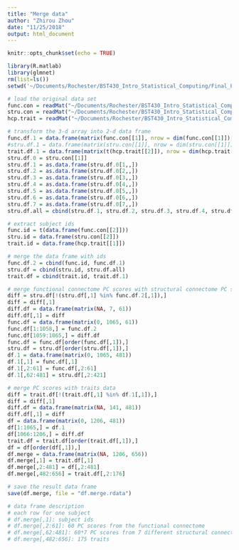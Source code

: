 ```yaml
---
title: "Merge data"
author: "Zhirou Zhou"
date: "11/25/2018"
output: html_document
---
```


```r
knitr::opts_chunk$set(echo = TRUE)
```

```r
library(R.matlab)
library(glmnet)
rm(list=ls())
setwd('~/Documents/Rochester/BST430_Intro_Statistical_Computing/Final_Project/Option1/final_project1_files')
```

```r
# load the original data set
func.con = readMat("~/Documents/Rochester/BST430_Intro_Statistical_Computing/Final_Project/Option1/final_project1_files/PCA_Coeff_HCP_Functional_Connectome.mat")
stru.con = readMat("~/Documents/Rochester/BST430_Intro_Statistical_Computing/Final_Project/Option1/final_project1_files/PCA_Coeff_HCP_Structural_Connectome.mat")
hcp.trait = readMat("~/Documents/Rochester/BST430_Intro_Statistical_Computing/Final_Project/Option1/final_project1_files/HCP_175Traits.mat")

# transform the 3-d array into 2-d data frame
func.df.1 = data.frame(matrix(func.con[[1]], nrow = dim(func.con[[1]])[2]))
#stru.df.1 = data.frame(matrix(stru.con[[1]], nrow = dim(stru.con[[1]])[2]))
trait.df.1 = data.frame(matrix(t(hcp.trait[[2]]), nrow = dim(hcp.trait[[2]])[2]))
stru.df.0 = stru.con[[1]]
stru.df.1 = as.data.frame(stru.df.0[1,,])
stru.df.2 = as.data.frame(stru.df.0[2,,])
stru.df.3 = as.data.frame(stru.df.0[3,,])
stru.df.4 = as.data.frame(stru.df.0[4,,])
stru.df.5 = as.data.frame(stru.df.0[5,,])
stru.df.6 = as.data.frame(stru.df.0[6,,])
stru.df.7 = as.data.frame(stru.df.0[7,,])
stru.df.all = cbind(stru.df.1, stru.df.2, stru.df.3, stru.df.4, stru.df.5, stru.df.6, stru.df.7)

# extract subject ids
func.id = t(data.frame(func.con[[2]]))
stru.id = data.frame(stru.con[[2]])
trait.id = data.frame(hcp.trait[[1]])

# merge the data frame with ids
func.df.2 = cbind(func.id, func.df.1)
stru.df = cbind(stru.id, stru.df.all)
trait.df = cbind(trait.id, trait.df.1)

# merge functional connectome PC scores with structural connectome PC scores
diff = stru.df[!(stru.df[,1] %in% func.df.2[,1]),]
diff = diff[,1]
diff.df = data.frame(matrix(NA, 7, 61))
diff.df[,1] = diff
func.df = data.frame(matrix(0, 1065, 61))
func.df[1:1058,] = func.df.2
func.df[1059:1065,] = diff.df
func.df = func.df[order(func.df[,1]),]
stru.df = stru.df[order(stru.df[,1]),]
df.1 = data.frame(matrix(0, 1065, 481))
df.1[,1] = func.df[,1]
df.1[,2:61] = func.df[,2:61]
df.1[,62:481] = stru.df[,2:421]

# merge PC scores with traits data
diff = trait.df[!(trait.df[,1] %in% df.1[,1]),]
diff = diff[,1]
diff.df = data.frame(matrix(NA, 141, 481))
diff.df[,1] = diff
df = data.frame(matrix(0, 1206, 481))
df[1:1065,] = df.1
df[1066:1206,] = diff.df
trait.df = trait.df[order(trait.df[,1]),]
df = df[order(df[,1]),]
df.merge = data.frame(matrix(NA, 1206, 656))
df.merge[,1] = trait.df[,1]
df.merge[,2:481] = df[,2:481]
df.merge[,482:656] = trait.df[,2:176]

# save the result data frame
save(df.merge, file = "df.merge.rdata")

# data frame description
# each row for one subject
# df.merge[,1]: subject ids
# df.merge[,2:61]: 60 PC scores from the functional connectome
# df.merge[,62:481]: 60*7 PC scores from 7 different structural connectome features
# df.merge[,482:656]: 175 traits
```

